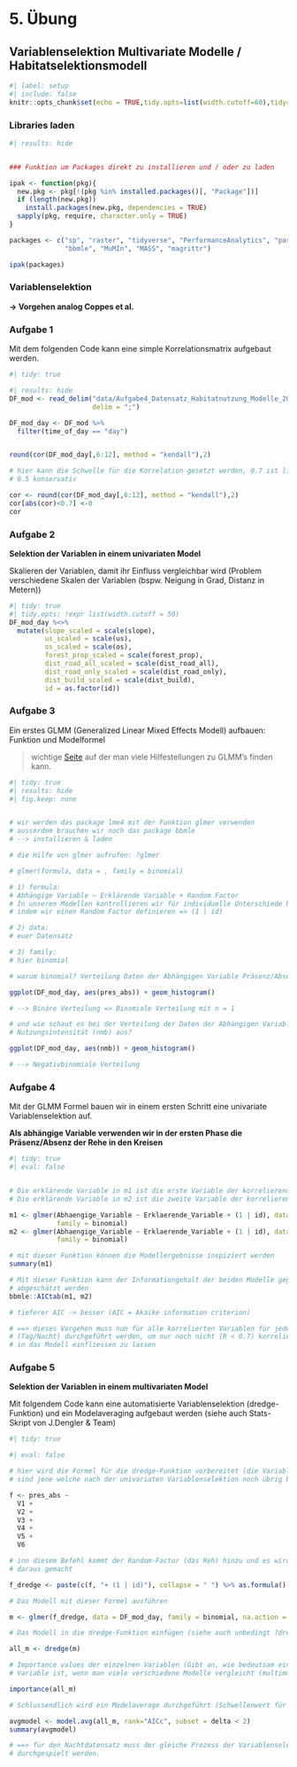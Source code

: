 # 5. Übung

## Variablenselektion Multivariate Modelle / Habitatselektionsmodell

```r
#| label: setup
#| include: false
knitr::opts_chunk$set(echo = TRUE,tidy.opts=list(width.cutoff=60),tidy=TRUE)
```

### Libraries laden

```r
#| results: hide


### Funktion um Packages direkt zu installieren und / oder zu laden

ipak <- function(pkg){
  new.pkg <- pkg[!(pkg %in% installed.packages()[, "Package"])]
  if (length(new.pkg)) 
    install.packages(new.pkg, dependencies = TRUE)
  sapply(pkg, require, character.only = TRUE)
}

packages <- c("sp", "raster", "tidyverse", "PerformanceAnalytics", "pastecs", "lme4", 
              "bbmle", "MuMIn", "MASS", "magrittr")

ipak(packages)
```

### Variablenselektion
**-> Vorgehen analog Coppes et al.**

### Aufgabe 1

Mit dem folgenden Code kann eine simple Korrelationsmatrix aufgebaut werden. 

```r
#| tidy: true

#| results: hide
DF_mod <- read_delim("data/Aufgabe4_Datensatz_Habitatnutzung_Modelle_20211101_moodle.csv", 
                     delim = ";")

DF_mod_day <- DF_mod %>%
  filter(time_of_day == "day")


round(cor(DF_mod_day[,6:12], method = "kendall"),2)

# hier kann die Schwelle für die Korrelation gesetzt werden, 0.7 ist liberal / 
# 0.5 konservativ

cor <- round(cor(DF_mod_day[,6:12], method = "kendall"),2) 
cor[abs(cor)<0.7] <-0
cor
```



### Aufgabe 2

**Selektion der Variablen in einem univariaten Model**

Skalieren der Variablen, damit ihr Einfluss vergleichbar wird (Problem verschiedene Skalen der Variablen (bspw. Neigung in Grad, Distanz in Metern))

```r
#| tidy: true
#| tidy.opts: !expr list(width.cutoff = 50)
DF_mod_day %<>%
  mutate(slope_scaled = scale(slope),
         us_scaled = scale(us),
         os_scaled = scale(os),
         forest_prop_scaled = scale(forest_prop),
         dist_road_all_scaled = scale(dist_road_all),
         dist_road_only_scaled = scale(dist_road_only),
         dist_build_scaled = scale(dist_build),
         id = as.factor(id))
```

### Aufgabe 3

Ein erstes GLMM (Generalized Linear Mixed Effects Modell) aufbauen: Funktion und Modelformel

> wichtige [Seite](https://bbolker.github.io/mixedmodels-misc/glmmFAQ.html) auf der man viele Hilfestellungen zu GLMM’s finden kann.

```r
#| tidy: true
#| results: hide
#| fig.keep: none


# wir werden das package lme4 mit der Funktion glmer verwenden 
# ausserdem brauchen wir noch das package bbmle
# --> installieren & laden

# die Hilfe von glmer aufrufen: ?glmer

# glmer(formula, data = , family = binomial)

# 1) formula: 
# Abhängige Variable ~ Erklärende Variable + Random Factor 
# In unseren Modellen kontrollieren wir für individuelle Unterschiede bei den Rehen 
# indem wir einen Random Factor definieren => (1 | id) 

# 2) data: 
# euer Datensatz

# 3) family: 
# hier binomial

# warum binomial? Verteilung Daten der Abhängigen Variable Präsenz/Absenz 

ggplot(DF_mod_day, aes(pres_abs)) + geom_histogram()

# --> Binäre Verteilung => Binomiale Verteilung mit n = 1 

# und wie schaut es bei der Verteilung der Daten der Abhängigen Variable 
# Nutzungsintensität (nmb) aus?

ggplot(DF_mod_day, aes(nmb)) + geom_histogram()

# --> Negativbinomiale Verteilung 

```

### Aufgabe 4

Mit der GLMM Formel bauen wir in einem ersten Schritt eine univariate Variablenselektion auf.

**Als abhängige Variable verwenden wir in der ersten Phase die Präsenz/Absenz der Rehe in den Kreisen**

```r
#| tidy: true
#| eval: false


# Die erklärende Variable in m1 ist die erste Variable der korrelierenden Beziehung
# Die erklärende Variable in m2 ist die zweite Variable der korrelierenden Beziehung

m1 <- glmer(Abhaengige_Variable ~ Erklaerende_Variable + (1 | id), data = DF_mod_day, 
            family = binomial)
m2 <- glmer(Abhaengige_Variable ~ Erklaerende_Variable + (1 | id), data = DF_mod_day, 
            family = binomial)

# mit dieser Funktion können die Modellergebnisse inspiziert werden
summary(m1)

# Mit dieser Funktion kann der Informationgehalt der beiden Modelle gegeneinander 
# abgeschätzt werden
bbmle::AICtab(m1, m2)

# tieferer AIC -> besser (AIC = Akaike information criterion)

# ==> dieses Vorgehen muss nun für alle korrelierten Variablen für jeden Teildatensatz 
# (Tag/Nacht) durchgeführt werden, um nur noch nicht (R < 0.7) korrelierte Variablen 
# in das Modell einfliessen zu lassen 
```

### Aufgabe 5

**Selektion der Variablen in einem multivariaten Model**

Mit folgendem Code kann eine automatisierte Variablenselektion (dredge-Funktion) und ein Modelaveraging aufgebaut werden (siehe auch Stats-Skript von J.Dengler & Team)

```r
#| tidy: true

#| eval: false

# hier wird die Formel für die dredge-Funktion vorbereitet (die Variablen V1-V6 
# sind jene welche nach der univariaten Variablenselektion noch übrig bleiben)  

f <- pres_abs ~ 
  V1 +
  V2 +
  V3 +
  V4 +
  V5 +
  V6 

# inn diesem Befehl kommt der Random-Factor (das Reh) hinzu und es wird eine Formel 
# daraus gemacht

f_dredge <- paste(c(f, "+ (1 | id)"), collapse = " ") %>% as.formula()

# Das Modell mit dieser Formel ausführen

m <- glmer(f_dredge, data = DF_mod_day, family = binomial, na.action = "na.fail")

# Das Modell in die dredge-Funktion einfügen (siehe auch unbedingt ?dredge)

all_m <- dredge(m)

# Importance values der einzelnen Variablen (Gibt an, wie bedeutsam eine bestimmte 
# Variable ist, wenn man viele verschiedene Modelle vergleicht (multimodel inference))

importance(all_m)

# Schlussendlich wird ein Modelaverage durchgeführt (Schwellenwert für das delta-AIC = 2)

avgmodel <- model.avg(all_m, rank="AICc", subset = delta < 2)
summary(avgmodel)

# ==> für den Nachtdatensatz muss der gleiche Prozess der Variablenselektion 
# durchgespielt werden. 
```
